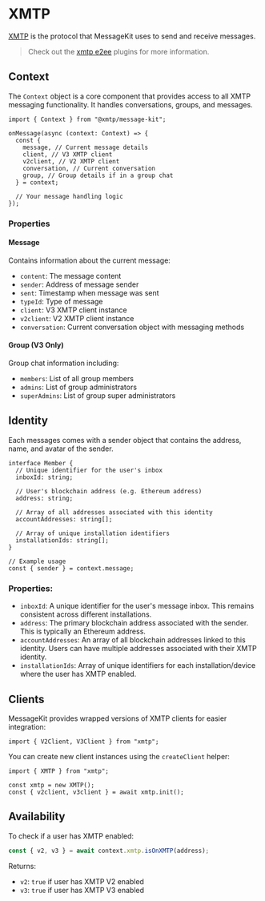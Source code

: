 # XMTP

[XMTP](https://xmtp.org/) is the protocol that MessageKit uses to send and receive messages.

> Check out the [xmtp e2ee](https://docs-xmtp-org-git-agents-ephemerahq.vercel.app/agents/pluginxmtp) plugins for more information.

## Context

The `Context` object is a core component that provides access to all XMTP messaging functionality. It handles conversations, groups, and messages.

```tsx
import { Context } from "@xmtp/message-kit";

onMessage(async (context: Context) => {
  const {
    message, // Current message details
    client, // V3 XMTP client
    v2client, // V2 XMTP client
    conversation, // Current conversation
    group, // Group details if in a group chat
  } = context;

  // Your message handling logic
});
```

### Properties

#### Message

Contains information about the current message:

- `content`: The message content
- `sender`: Address of message sender
- `sent`: Timestamp when message was sent
- `typeId`: Type of message
- `client`: V3 XMTP client instance
- `v2client`: V2 XMTP client instance
- `conversation`: Current conversation object with messaging methods

#### Group (V3 Only)

Group chat information including:

- `members`: List of all group members
- `admins`: List of group administrators
- `superAdmins`: List of group super administrators

## Identity

Each messages comes with a sender object that contains the address, name, and avatar of the sender.

```tsx
interface Member {
  // Unique identifier for the user's inbox
  inboxId: string;

  // User's blockchain address (e.g. Ethereum address)
  address: string;

  // Array of all addresses associated with this identity
  accountAddresses: string[];

  // Array of unique installation identifiers
  installationIds: string[];
}

// Example usage
const { sender } = context.message;
```

### Properties:

- `inboxId`: A unique identifier for the user's message inbox. This remains consistent across different installations.
- `address`: The primary blockchain address associated with the sender. This is typically an Ethereum address.
- `accountAddresses`: An array of all blockchain addresses linked to this identity. Users can have multiple addresses associated with their XMTP identity.
- `installationIds`: Array of unique identifiers for each installation/device where the user has XMTP enabled.

## Clients

MessageKit provides wrapped versions of XMTP clients for easier integration:

```tsx
import { V2Client, V3Client } from "xmtp";
```

You can create new client instances using the `createClient` helper:

```tsx
import { XMTP } from "xmtp";

const xmtp = new XMTP();
const { v2client, v3client } = await xmtp.init();
```

## Availability

To check if a user has XMTP enabled:

```typescript
const { v2, v3 } = await context.xmtp.isOnXMTP(address);
```

Returns:

- `v2`: `true` if user has XMTP V2 enabled
- `v3`: `true` if user has XMTP V3 enabled
